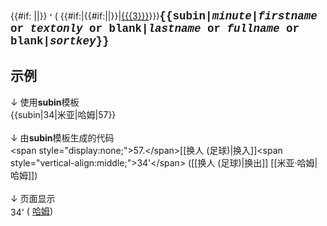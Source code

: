 <includeonly>{{#if: {{{4}}}|<span style="display:none;">{{{4}}}.</span>|}}
{{link-en|换人 (足球)|Substitute (association football)|换入}} <span style="vertical-align:middle;">{{{1}}}'</span> ({{link-en|换人 (足球)|Substitute (association football)|换出}} {{#if:{{{2|}}}|{{#if:{{{3|}}}|[[{{{2}}}·{{{3}}}|{{{3}}}]]|{{{2}}}}}|[[{{{3}}}]]}})</includeonly><noinclude><span style="font-family:Courier; font-size:125%; font-weight:bold;">&#123;&#123;subin|''minute''|''firstname'' or ''textonly'' or blank|''lastname'' or ''fullname'' or blank|''sortkey''&#125;&#125;</span>
==示例==
&darr; 使用'''subin'''模板<br/>
&#123;&#123;subin|34|米亚|哈姆|57&#125;&#125;<br/><br/>
&darr; 由'''subin'''模板生成的代码<br/>
&lt;span style="display:none;"&gt;57.&lt;/span&gt;&#91;&#91;换人 (足球)|换入&#93;&#93;&lt;span style="vertical-align:middle;"&gt;34'&lt;/span&gt; (&#91;&#91;换人 (足球)|换出&#93;&#93; &#91;&#91;米亚·哈姆|哈姆&#93;&#93;)<br/><br/>
&darr; 页面显示<br/>
{{link-en|换人 (足球)|Substitute (association football)|换入}} <span style="vertical-align:middle;">34'</span> ({{link-en|换人 (足球)|Substitute (association football)|换出}} [[米亚·哈姆|哈姆]])<br/>
</noinclude>